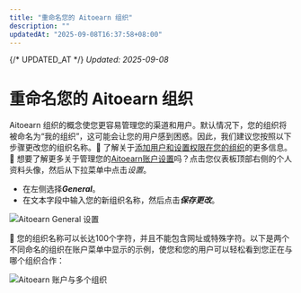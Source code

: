 ```yaml
---
title: "重命名您的 Aitoearn 组织"
description: ""
updatedAt: "2025-09-08T16:37:58+08:00"
---
```

{/* UPDATED_AT */}
_Updated: 2025-09-08_

# 重命名您的 Aitoearn 组织

Aitoearn 组织的概念使您更容易管理您的渠道和用户。默认情况下，您的组织将被命名为“我的组织”，这可能会让您的用户感到困惑。因此，我们建议您按照以下步骤更改您的组织名称。📝 了解关于[添加用户和设置权限在您的组织](https://aitoearn.帮助scoutdocs.com/article/670-添加ing-用户s-和-setting-up-权限s-在-您的-组织)的更多信息。🎥 想要了解更多关于管理您的[Aitoearn账户设置](https://fast.wistia.net/embed/channel/nasetpeuf7?wchannelid=nasetpeuf7&wmediaid=yufpkp96lw)吗？点击您仪表板顶部右侧的个人资料头像，然后从下拉菜单中点击*设置*。

- 在左侧选择***General***。
- 在文本字段中输入您的新组织名称，然后点击***保存更改***。

![Aitoearn General 设置](//d33v4339jhl8k0.cloudfront.net/docs/assets/64cb6cf86d4a3e191f237e66/图片s/67ae3f088ccf815f4fc08265/文件-9ZIwYGth0u.jpg)

📝 您的组织名称可以长达100个字符，并且不能包含网址或特殊字符。以下是两个不同命名的组织在账户菜单中显示的示例，使您和您的用户可以轻松看到您正在与哪个组织合作：

![Aitoearn 账户与多个组织](//d33v4339jhl8k0.cloudfront.net/docs/assets/64cb6cf86d4a3e191f237e66/图片s/67ae4069769d1a4e1f4ed98d/文件-gbE91GYym6.jpg)
